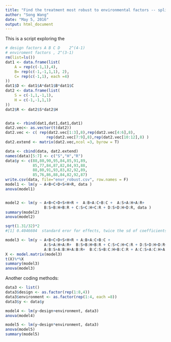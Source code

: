 ```yaml
---
title: "Find the treatment most robust to environmental factors -- split plot design + factorial"
author: "Song Wang"
date: "May 5, 2016"
output: html_document
---
```


This is a script exploring the 

```r
# design factors A B C D    2^(4-1)
# enviroment factors , 2^(3-1)
rm(list=ls())
dat1 <- data.frame(list(
    A = rep(c(-1,1),4),
    B= rep(c(-1,-1,1,1), 2),
    C= rep(c(-1,1), each =4)
))
dat1$D <- dat1$A*dat1$B*dat1$C
dat2 <- data.frame(list(
    S = c(-1,1,-1,1),
    H = c(-1,-1,1,1)
))
dat2$R <- dat2$S*dat2$H


data <- rbind(dat1,dat1,dat1,dat1)
dat2.vec<- as.vector(t(dat2))
dat2.vec <- c( rep(dat2.vec[1:3],8),rep(dat2.vec[4:6],8), 
                  rep(dat2.vec[7:9],8),rep(dat2.vec[10:12],8) )
dat2.extend <- matrix(dat2.vec,ncol =3, byrow = T)

data <- cbind(data, dat2.extend)
names(data)[5:7] <- c("S","H","R")
data$y <- c(88,80,90,95,84,85,91,89,
            85,77,84,87,82,84,93,88,
            88,80,91,93,83,82,92,89,
            85,76,86,88,84,82,92,87)
write.csv(data, file="envr_robust.csv", row.names = F)
model1 <- lm(y ~ A+B+C+D+S+H+R, data )
anova(model1)


model2 <- lm(y ~ A+B+C+D+S+H+R +  A:B+A:C+B:C +  A:S+A:H+A:R+
                 B:S+B:H+B:R + C:S+C:H+C:R + D:S+D:H+D:R, data )
summary(model2)
anova(model2)

sqrt(1.31/32)*2
#[1] 0.4046604  standard eror for effects, twice the sd of coefficients

model3 <- lm(y ~ A+B+C+D+S+H+R + A:B+A:C+B:C + 
                 A:S+A:H+A:R+  B:S+B:H+B:R + C:S+C:H+C:R + D:S+D:H+D:R+
                 A:B:S+A:B:H+A:B:R+  B:C:S+B:C:H+B:C:R + A:C:S+A:C:H+A:C:R, data )
X <- model.matrix(model3)
t(X)%*%X
summary(model3)
anova(model3)
```

Another coding methods:
```r
data3 <- list()
data3$design <- as.factor(rep(1:8,4))
data3$environment <- as.factor(rep(1:4, each =8))
data3$y <- data$y

model4 <- lm(y~design+environment, data3)
anova(model4)

model5 <- lm(y~design*environment, data3)
anova(model5)
summary(model5)
```